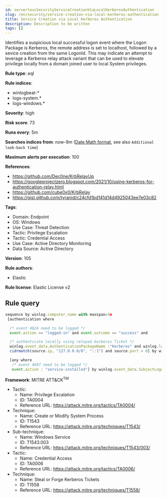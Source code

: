 ```yaml
---
id: serverlessSecurityServiceCreationViaLocalKerberosAuthentication
slug: /en/security/service-creation-via-local-kerberos-authentication
title: Service Creation via Local Kerberos Authentication
description: Description to be written
tags: []
---
```


<div id="service-creation-via-local-kerberos-authentication"></div>

Identifies a suspicious local successful logon event where the Logon Package is Kerberos, the remote address is set to localhost, followed by a sevice creation from the same LogonId. This may indicate an attempt to leverage a Kerberos relay attack variant that can be used to elevate privilege locally from a domain joined user to local System privileges.

**Rule type**: eql

**Rule indices**: 

* winlogbeat-*
* logs-system.*
* logs-windows.*

**Severity**: high

**Risk score**: 73

**Runs every**: 5m

**Searches indices from**: now-9m ([Date Math format](((ref))/common-options.html#date-math), see also <DocLink id="serverlessSecurityRulesUiCreate" section="set-the-rules-schedule">`Additional look-back time`</DocLink>)

**Maximum alerts per execution**: 100

**References**: 

* https://github.com/Dec0ne/KrbRelayUp
* https://googleprojectzero.blogspot.com/2021/10/using-kerberos-for-authentication-relay.html
* https://github.com/cube0x0/KrbRelay
* https://gist.github.com/tyranid/c24cfd1bd141d14d4925043ee7e03c82

**Tags**: 

* Domain: Endpoint
* OS: Windows
* Use Case: Threat Detection
* Tactic: Privilege Escalation
* Tactic: Credential Access
* Use Case: Active Directory Monitoring
* Data Source: Active Directory

**Version**: 105

**Rule authors**: 

* Elastic

**Rule license**: Elastic License v2

## Rule query

```js
sequence by winlog.computer_name with maxspan=5m
 [authentication where

  /* event 4624 need to be logged */
  event.action == "logged-in" and event.outcome == "success" and

  /* authenticate locally using relayed kerberos Ticket */
  winlog.event_data.AuthenticationPackageName :"Kerberos" and winlog.logon.type == "Network" and
  cidrmatch(source.ip, "127.0.0.0/8", "::1") and source.port > 0] by winlog.event_data.TargetLogonId

  [any where
   /* event 4697 need to be logged */
   event.action : "service-installed"] by winlog.event_data.SubjectLogonId

```

**Framework**: MITRE ATT&CK<sup>TM</sup>

* Tactic:
    * Name: Privilege Escalation
    * ID: TA0004
    * Reference URL: https://attack.mitre.org/tactics/TA0004/
* Technique:
    * Name: Create or Modify System Process
    * ID: T1543
    * Reference URL: https://attack.mitre.org/techniques/T1543/
* Sub-technique:
    * Name: Windows Service
    * ID: T1543.003
    * Reference URL: https://attack.mitre.org/techniques/T1543/003/
* Tactic:
    * Name: Credential Access
    * ID: TA0006
    * Reference URL: https://attack.mitre.org/tactics/TA0006/
* Technique:
    * Name: Steal or Forge Kerberos Tickets
    * ID: T1558
    * Reference URL: https://attack.mitre.org/techniques/T1558/

